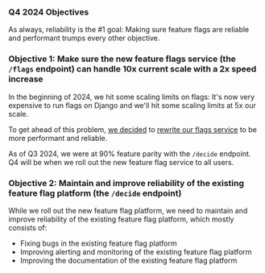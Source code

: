 ### Q4 2024 Objectives

As always, reliability is the #1 goal: Making sure feature flags are reliable and performant trumps every other objective.

### Objective 1: Make sure the new feature flags service (the `/flags` endpoint) can handle 10x current scale with a 2x speed increase

In the beginning of 2024, we hit some scaling limits on flags: It's now very expensive to run flags on Django and we'll hit some scaling limits at 5x our scale.

To get ahead of this problem, [we decided]((https://github.com/PostHog/posthog/issues/22131)) to [rewrite our flags service](https://github.com/PostHog/posthog/issues/22131) to be more performant and reliable.

As of Q3 2024, we were at 90% feature parity with the `/decide` endpoint.  Q4 will be when we roll out the new feature flag service to all users.

### Objective 2: Maintain and improve reliability of the existing feature flag platform (the `/decide` endpoint)

While we roll out the new feature flag platform, we need to maintain and improve reliability of the existing feature flag platform, which mostly consists of:

- Fixing bugs in the existing feature flag platform
- Improving alerting and monitoring of the existing feature flag platform
- Improving the documentation of the existing feature flag platform